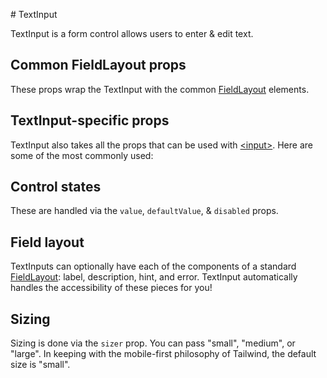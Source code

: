 


<Meta title="Components/TextInput" of={Stories} /># TextInput

TextInput is a form control allows users to enter & edit text.

## Common FieldLayout props

These props wrap the TextInput with the common
[FieldLayout](/?path=/docs/components-fieldlayout--docs) elements.

<ArgTypes of={FieldControl} sort="requiredFirst" />

## TextInput-specific props

TextInput also takes all the props that can be used with
[&lt;input&gt;](https://react.dev/reference/react-dom/components/input). Here
are some of the most commonly used:

<ArgTypes of={PureTextInput} sort="requiredFirst" />

## Control states

These are handled via the `value`, `defaultValue`, & `disabled` props.

<Canvas of={Stories.AllControlStates} sourceState="shown" />

## Field layout

TextInputs can optionally have each of the components of a standard
[FieldLayout](/?path=/docs/components-fieldlayout--docs): label, description,
hint, and error. TextInput automatically handles the accessibility of these
pieces for you!

<Canvas of={Stories.FieldLayout} sourceState="shown" />

## Sizing

Sizing is done via the `sizer` prop. You can pass "small", "medium", or "large".
In keeping with the mobile-first philosophy of Tailwind, the default size is
"small".

<Canvas of={Stories.AllSizes} sourceState="shown" />
